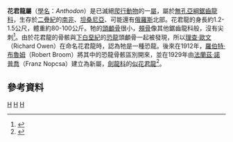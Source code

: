 {{Automatic Taxobox
| taxon = Anthodon
| fossil_range = {{fossil_range|254|252}}
| image = Anthodon BW.jpg
| image_caption = 花君龍的想像圖
| authority = [[理查·歐文|Owen]], 1876
| type_species = '''''Anthodon serrarius'''''
| type_species_authority = Owen, 1876 
|subdivision_ranks = [[種|種]]
|subdivision =
*'''''A. serrarius''''' <small>Owen, 1876</small>
*'''''A. gregoryi''''' <small>[[羅伯特·布魯姆|Broom]], 1932</small>
*'''''A. minisculus''''' <small>Haughton, 1932</small>
*?'''''A. rossicus''''' <br><small>Hartmann-Weinberg, 1933</small>
}}
'''花君龍屬'''（[[學名|學名]]：''Anthodon''）是已滅絕[[爬行動物|爬行動物]]的一[[屬|屬]]，屬於[[無孔亞綱|無孔亞綱]][[鋸齒龍科|鋸齒龍科]]，生存於[[二疊紀|二疊紀]]的[[南非|南非]]、[[坦桑尼亞|坦桑尼亞]]、可能還有[[俄羅斯|俄羅斯]]北部。花君龍的身長約1.2-1.5公尺，體重約80-100公斤。牠的[[頭顱骨|頭顱骨]]很小，[[頰骨|頰骨]]像其他鋸齒龍科般，沒有尖刺<ref name=kheper>{{cite web |url=http://www.kheper.net/evolution/procolophonia/Pareiasauridae.htm |title=Pareiasauridae |accessdate=2007-10-09 |last=Kazlev |first=M. Alan |date=2005-07-05 |work=Kheper |deadurl=yes |archiveurl=https://web.archive.org/web/20070313032107/http://www.kheper.net/evolution/procolophonia/Pareiasauridae.htm |archivedate=2007-03-13 }}</ref>。由於花君龍的骨骸與[[下白堊紀|下白堊紀]]的[[恐龍|恐龍]]頭顱骨一起被發現，所以[[理查·歐文|理查·歐文]]（Richard Owen）在命名花君龍時，認為牠是一種恐龍。後來在1912年，[[羅伯特·布魯姆|羅伯特·布魯姆]]（Robert Broom）將其中的恐龍骨骸區別開來，並在1929年由[[法蘭茲·諾普喬|法蘭茲·諾普喬]]（Franz Nopcsa）建立為新屬，[[劍龍科|劍龍科]]的[[似花君龍|似花君龍]]<ref name=DOL>{{cite web |url=http://www.dinosauria.com/dml/names/dinop.htm |title=Dinosauria Translation and Pronunciation Guide P |accessdate=2007-10-09 |last=Creisler |first=Ben |date=2003-07-07 |publiaher= |work=DOL Dinosaur Omnipedia |archiveurl=https://web.archive.org/web/20070928010616/http://www.dinosauria.com/dml/names/dinop.htm |archivedate=28 September 2007 |deadurl=yes }}</ref>。

==參考資料==
<div class="references-small">
<references></references>
</div>
{{副爬行動物|Pareiasauromorpha}}
{{Taxonbar|from=Q2505064}}

[[Category:前稜蜥形目|H]]
[[Category:锯齿龙科|H]]
[[Category:二疊紀爬行動物|H]]
